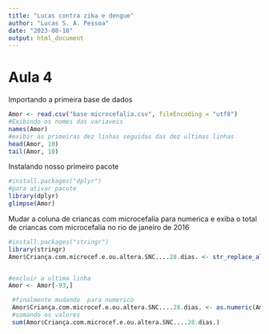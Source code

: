 ```yaml
---
title: "Lucas contra zika e dengue"
author: "Lucas S. A. Pessoa"
date: "2023-08-18"
output: html_document
---
```

# Aula 4
Importando a primeira base de dados 
```r
Amor <- read.csv("base microcefalia.csv", fileEncoding = "utf8")
#Exibindo os nomes das variaveis
names(Amor)
#exibir as primeiras dez linhas seguidas das dez ultimas linhas
head(Amor, 10)
tail(Amor, 10)
```
Instalando nosso primeiro pacote 
```r
#install.packages("dplyr")
#para ativar pacote
library(dplyr)
glimpse(Amor)

```
Mudar a coluna de criancas com microcefalia para numerica  e exiba o total de criancas com microcefalia no rio de janeiro de 2016 
```r

#install.packages("stringr")
library(stringr)
Amor$Criança.com.microcef.e.ou.altera.SNC....28.dias. <- str_replace_all(Amor$Criança.com.microcef.e.ou.altera.SNC....28.dias., "-", "0")


#excluir a ultima linha 
Amor <- Amor[-93,]

 #finalmente mudando  para numerico
 Amor$Criança.com.microcef.e.ou.altera.SNC....28.dias. <- as.numeric(Amor$Criança.com.microcef.e.ou.altera.SNC....28.dias.)
 #somando os valores 
 sum(Amor$Criança.com.microcef.e.ou.altera.SNC....28.dias.)
```